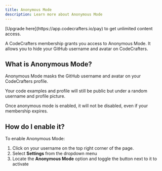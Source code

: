 ```yaml
---
title: Anonymous Mode
description: Learn more about Anonymous Mode
---
```


<Tip>
  [Upgrade here](https://app.codecrafters.io/pay) to get unlimited content
  access.
</Tip>

A CodeCrafters membership grants you access to Anonymous Mode. It allows you to hide your GitHub username and avatar on CodeCrafters.

## What is Anonymous Mode?

Anonymous Mode masks the GitHub username and avatar on your CodeCrafters profile.

Your code examples and profile will still be public but under a random username and profile picture.

Once anonymous mode is enabled, it will not be disabled, even if your membership expires.

## How do I enable it?

To enable Anonymous Mode:

1. Click on your username on the top right corner of the page.
2. Select **Settings** from the dropdown menu
3. Locate the **Anonymous Mode** option and toggle the button next to it to activate
